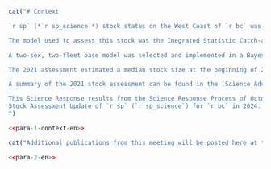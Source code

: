 <!-- An example of how to include text based on the language. The two chunks below shows how switching the toggle in the YAML header for french allows inclusion/rejection of a paragraph. -->

```r
cat("# Context

`r sp` (*`r sp_science`*) stock status on the West Coast of `r bc` was assessed using data from 1996--2021 and examined at a CSAS review meeting on October 19 and 20, 2022.

The model used to assess this stock was the Inegrated Statistic Catch-at-Age Model (`r iscam`) and was tuned to five fishery-independent trawl survey series covering `r start_catch_yr`--2021. In addition, a Discard CPUE series was used as an index of abundance. This series was created using discards from fishery trawl catch as a proxy for CPUE.

A two-sex, two-fleet base model was selected and implemented in a Bayesian context using Markov chain Monte Carlo (MCMC) methods.

The 2021 assessment estimated a median stock size at the beginning of 2022 of 67.95 kilotonnes (kt) with a credible interval of 56.14--83.83 kt. When divided by the estimated initial or virgin biomass ($B_0$), the median relative biomass for 2022 was estimated to be 0.37 with a credible interval of 0.26--0.51. The esimated median relative biomass for 2011 (10 years prior), was estimated to be 0.77 with a credible interval of 0.53--0.1.09. The estimated biomass declined each year from 2011--2021.

A summary of the 2021 stock assessment can be found in the [Science Advisory Report 2023/042](https://www.dfo-mpo.gc.ca/csas-sccs/Publications/SAR-AS/2023/2023_042-eng.html).

This Science Response results from the Science Response Process of October 2, 2024 on the
Stock Assessment Update of `r sp` (`r sp_science`) for `r bc` in 2024.
")
```

```r
<<para-1-context-en>>
```

```r
cat("Additional publications from this meeting will be posted here at the [DFO Science Advisory Schedule](http://www.isdm-gdsi.gc.ca/csas-sccs/applications/events-evenements/index-eng.asp) website as they become available.")
```

```r
<<para-2-en>>
```

